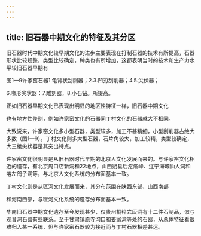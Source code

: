 ```yaml
---
---
---
```

title: 旧石器中期文化的特征及其分区
---



旧石器时代中期文化较早期文化的进步主要表现在打制石器的技术有所提高，石器形状比较规整，类型比较确定，种类也有所增加，这都表明当时的技术和生产力水平较旧石器早期有

图1—9许家窑石器1.龟背状刮削器；2.3.凹刃刮削器；4.5.尖伏器；

6.喙形尖状器：7.雕刻器，8.小石钻。所提高。

正如旧石器早期文化已表现出明显的地区性特征一样，旧石器中期文化

也有地方性差别，例如许家窑文化的石器同丁村文化的石器就大不相同。

大致说来，许家窑文化多小型石器，类型较多，加工不甚精细，小型刮削器占绝大多数（图1—9）。丁村文化则多大型石器，石片角较大，加工较精，类型较确定，大三棱尖状器是其突出特点。

许家窑文化很明显是从旧石器时代早期的北京人文化发展而来的。与许家窑文化相近的遗存，有北京周口店新洞和22地点，山西朔县后疙瘩峰、辽宁海城仙人洞和喀左鸽子洞等，与北京人文化系统的分布面基本一致。

丁村文化则是从匼河文化发展而来，其分布范围在陕西东部、山西南部

和河南西部，与匼河文化系统的遗存分布面基本一致。

华南旧石器中期文化遗存至今发现甚少，仅贵州桐梓岩灰洞有十二件石制品，似与观音洞石器有些联系。至于甘肃镇原寺沟口和姜家湾等处的石器，从总体特征看很难归入某一系统，但与许家窑石器较为接近而与丁村石器相差甚远。